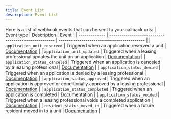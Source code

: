 ```yaml
---
title: Event List
description: Event List
---
```


Here is a list of webhook events that can be sent to your callback urls:
| Event type    | Description                                         | Event                                    |
| ------------- | --------------------------------------------------- | ------------------------------------------ |
| `application_unit_reserved`         | Triggered when an application reserved a unit               | [Documentation][application_unit_reserved] |
| `application_unit_updated`         | Triggered when a leasing professional updates the unit on an application               | [Documentation][application_unit_updated] |
| `application_status_canceled`         | Triggered when an application is canceled by a leasing professional               | [Documentation][application_status_canceled] |
| `application_status_denied`         | Triggered when an application is denied by a leasing professional                | [Documentation][application_status_denied] |
| `application_status_approved`         | Triggered when an application is approved or conditionally approved by a leasing professional                | [Documentation][application_status_approved] |
| `application_status_completed`         | Triggered when an application is completed               | [Documentation][application_status_completed] |
| `application_status_voided`         | Triggered when a leasing professional voids a completed application               | [Documentation][application_status_voided] |
| `resident_status_moved_in`         | Triggered when a future resident moved in to a unit              | [Documentation][resident_status_moved_in] |


[application_unit_reserved]: /guides/events-and-callbacks/events/application-unit-reserved
[application_unit_updated]: /guides/events-and-callbacks/events/application-unit-updated
[application_status_canceled]: /guides/events-and-callbacks/events/application-status-canceled
[application_status_denied]: /guides/events-and-callbacks/events/application-status-denied
[application_status_approved]: /guides/events-and-callbacks/events/application-status-approved
[application_status_completed]: /guides/events-and-callbacks/events/application-status-completed
[application_status_voided]: /guides/events-and-callbacks/events/application-status-voided
[resident_status_moved_in]: /guides/events-and-callbacks/events/resident-status-moved-in

